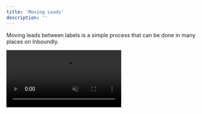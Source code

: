```yaml
---
title: 'Moving Leads'
description: ''
---
```


Moving leads between labels is a simple process that can be done in many places on Inboundly.

<video autoplay muted loop playsinline className="w-full aspect-video" src="/videos/guides_drag_drop_leads.mp4" />
In the CRM, you can drag and drop leads to quickly move them between labels.

<video autoplay muted loop playsinline className="w-full aspect-video" src="/videos/guides_add_lead_to_label.mp4" />
In your Inbox, CRM, and Lists, you can click on conversations/leads and use the right sidebar to change their label.